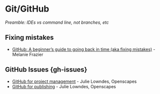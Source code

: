 # Git/GitHub {#git-gh}

*Preamble: IDEs vs command line, not branches, etc*
<!---Traditionally a miserable experience for scientists--->

## Fixing mistakes {#gh-fix}

- [GitHub: A beginner's guide to going back in time (aka fixing mistakes)](https://ohi-science.org/news/github-going-back-in-time) - Melanie Frazier


## GitHub Issues {gh-issues} 

- [GitHub for project management](https://openscapes.github.io/series/github-issues.html) - Julie Lowndes, Openscapes
- [GitHub for publishing](https://openscapes.github.io/series/github-pub.html) - Julie Lowndes, Openscapes
